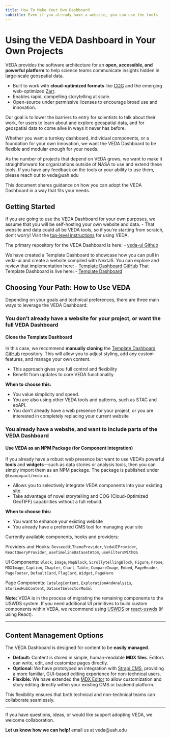 ```yaml
---
title: How To Make Your Own Dashboard
subtitle: Even if you already have a website, you can use the tools
---
```


# Using the VEDA Dashboard in Your Own Projects

VEDA provides the software architecture for an **open, accessible, and powerful platform** to help science teams communicate insights hidden in large-scale geospatial data.

- Built to work with **cloud-optimized formats** like [COG](https://cogeo.org/) and the emerging web-optimized [Zarr](https://zarr.dev/).
- Enables rapid, compelling storytelling at scale.
- Open-source under permissive licenses to encourage broad use and innovation.

Our goal is to lower the barriers to entry for scientists to talk about their work, for users to learn about and explore geospatial data, and for geospatial data to come alive in ways it never has before.

Whether you want a turnkey dashboard, individual components, or a foundation for your own innovation, we want the VEDA Dashboard to be flexible and modular enough for your needs.

As the number of projects that depend on VEDA grows, we want to make it straightforward for organizations outside of NASA to use and extend these tools. If you have any feedback on the tools or your ability to use them, please reach out to veda@uah.edu

This document shares guidance on how you can adopt the VEDA Dashboard in a way that fits your needs.

## Getting Started

If you are going to use the VEDA Dashboard for your own purposes, we assume that you will be self-hosting your own website and data.
- That website and data could all be VEDA tools, so if you're starting from scratch, don't worry! Visit the [top-level instructions](open-source-ecosystem/creating-your-own-instance/index.qmd) for using VEDA.

The primary repository for the VEDA Dashboard is here:
- [veda-ui Github](https://github.com/NASA-IMPACT/veda-ui)

We have created a Template Dashboard to showcase how you can pull in veda-ui and create a website compiled with NextJS.
You can explore and review that implementation here:
- [Template Dashboard GitHub](https://github.com/NASA-IMPACT/next-veda-ui)
That Template Dashboard is live here:
- [Template Dashboard](https://veda-ui-next-test.netlify.app/)

## Choosing Your Path: How to Use VEDA

Depending on your goals and technical preferences, there are three main ways to leverage the VEDA Dashboard:

### You don't already have a website for your project, or want the full VEDA Dashboard

#### Clone the Template Dashboard

In this case, we recommend **manually cloning** the [Template Dashboard GitHub](https://github.com/NASA-IMPACT/next-veda-ui) repository. This will allow you to adjust styling, add any custom features, and manage your own content.

- This approach gives you full control and flexibility
- Benefit from updates to core VEDA functionality

**When to choose this:**

- You value simplicity and speed.
- You are also using other VEDA tools and patterns, such as STAC and eoAPI.
- You don't already have a web presence for your project, or you are interested in completely replacing your current website

### You already have a website, and want to include parts of the VEDA Dashboard

#### Use VEDA as an NPM Package (for Component Integration)

If you already have a robust web presence but want to use VEDA's powerful **tools** and **widgets**—such as data stories or analysis tools, then you can simply import them as an NPM package. The package is published under `@teamimpact/veda-ui`.

- Allows you to selectively integrate VEDA components into your existing site.
- Take advantage of novel storytelling and COG (Cloud-Optimized GeoTIFF) capabilities without a full rebuild.

**When to choose this:**

- You want to enhance your existing website
- You already have a preferred CMS tool for managing your site

Currently available components, hooks and providers:

Providers and Hooks: `DevseedUiThemeProvider`, `VedaUIProvider`, `ReactQueryProvider`, `useTimelineDatasetAtom`, `useFiltersWithQS`

UI Components: `Block`, `Image`, `MapBlock`, `ScrollytellingBlock`, `Figure`, `Prose`, `MDXImage`, `Caption`, `Chapter`, `Chart`, `Table`, `CompareImage`, `Embed`, `PageHeader`, `PageFooter`, `DefaultCard`, `FlagCard`, `Widget`, `PageHero`

Page Components: `CatalogContent`, `ExplorationAndAnalysis`, `StoriesHubContent`, `DatasetSelectorModal`

**Note:** VEDA is in the process of migrating the remaining components to the USWDS system. If you need additional UI primitives to build custom components within VEDA, we recommend using [USWDS](https://designsystem.digital.gov/) or [react-uswds](https://github.com/trussworks/react-uswds) (if using React).

---

## Content Management Options

The VEDA Dashboard is designed for content to be **easily managed**.

- **Default:** Content is stored in simple, human-readable **MDX files**. Editors can write, edit, and customize pages directly.
- **Optional:** We have prototyped an integration with [Strapi CMS](https://strapi.io/), providing a more familiar, GUI-based editing experience for non-technical users.
- **Flexible:** We have extended the [MDX Editor](https://mdxeditor.dev/) to allow customization and story editing directly within your existing CMS or backend platform.

This flexibility ensures that both technical and non-technical teams can collaborate seamlessly.

---

If you have questions, ideas, or would like support adopting VEDA, we welcome collaboration.

**Let us know how we can help!** email us at veda@uah.edu
